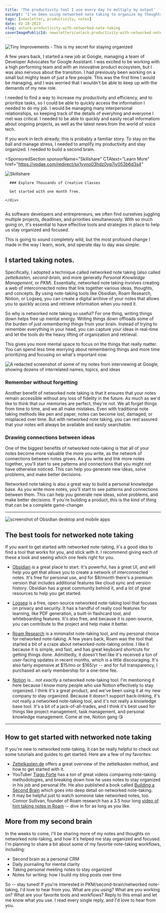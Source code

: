 ```yaml
---
title: 'The productivity tool I use every day to multiply my output'
excerpt: "I've been using networked note taking to organize my thoughts and ideas for years. Here's how it's helped me become more productive and efficient."
tags: [newsletter, productivity, notes]
date: 02-28-2023
slug: unlock-productivity-with-networked-note-taking
coverImagePublicId: newsletters/unlock-productivity-with-networked-note-taking/cover
---
```


<Image
  publicId="newsletters/unlock-productivity-with-networked-note-taking/cover"
  alt="Tiny Improvements - This is my secret for staying organized"
/>

A few years back, I started a new job at Google, managing a team of Developer Advocates for Google Assistant. I was excited to be working with a high performing team and with an innovative product ecosystem, but I was also nervous about the transition. I had previously been working on a small but mighty team of just a few people. This was the first time I would be managing, and I was worried that I wouldn't be able to keep up with the demands of my new role.

I needed to find a way to increase my productivity and efficiency, and to prioritize tasks, so I could be able to quickly access the information I needed to do my job. I would be managing many interpersonal relationships, so keeping track of the details of everyhing and everyone I met was critical. I needed to be able to quickly and easily recall informatiom about ongoing projects, as well as the latest news from the world of voice tech.

If you work in tech already, this is probably a familiar story. To stay on the ball and manage stress, I needed to amplify my productivity and stay organized. I needed to build a second brain.

<SponsoredSection
  sponsorName="Skillshare"
  CTAtext="Learn More"
  href="https://vpdae.com/redirect/sx1yvno03hdz0yq7iv053b6d3s4"
>
  <div className="grid md:grid-cols-2 gap-4">
    <Image
      publicId="newsletters/unlock-productivity-with-networked-note-taking/skillshare"
      alt="Skillshare"
    />
    <div>

      ### Explore Thousands of Creative Classes

      Get started with one month free.

    </div>

  </div>
  <img src="https://www.vpdae.com/open/5586.gif?opens=1" width="1" height="1" />
</SponsoredSection>

As software developers and entrepreneurs, we often find ourselves juggling multiple projects, deadlines, and priorities simultaneously. With so much going on, it's essential to have effective tools and strategies in place to help us stay organized and focused.

This is going to sound completely wild, but the most profound change I made in the way I learn, work, and operate day to day was simple:

## I started taking notes.

Specifically, I adopted a technique called networked note taking (also called _zettelkasten,_ _second-brain,_ and more generally _Personal Knowledge Management_, or _PKM_). Essentially, networked note taking involves creating a web of interconnected notes that link together various ideas, thoughts, and concepts. By using note-taking tools like Obsidian, Roam Research, Notion, or Logseq, you can create a digital archive of your notes that allows you to quickly access and retrieve information when you need it.

So why is networked note taking so useful? For one thing, writing things down helps free up mental energy. Writing things down offloads some of the burden of _just remembering things_ from your brain. Instead of trying to remember everything in your head, you can capture your ideas in real-time and let the tools do the heavy lifting of organization and retrieval.

This gives you more mental space to focus on the things that really matter. You can spend less time worrying about remembering things and more time prioritizing and focusing on what's important now.

<Image
  publicId="newsletters/unlock-productivity-with-networked-note-taking/networked-notes"
  alt="A redacted screenshot of some of my notes from interviewing at Google, showing dozens of interrelated names, topics, and ideas"
  caption="I took notes furiously during my interview process at Google. This helped me remember all of the people I met, and the topics we discussed, and draw connections between common themes and ideas in the many discussions I had."
/>

### Remember without forgetting

Another benefit of networked note taking is that it ensures that your notes remain accessible without any loss of fidelity in the future. As much as we'd like to think that our memories are perfect, they're not. We all forget things from time to time, and we all make mistakes. Even with traditional note taking methods like pen and paper, notes can become lost, damaged, or misplaced over time. But with networked note taking, you can rest assured that your notes will always be available and easily searchable.

### Drawing connections between ideas

One of the biggest benefits of networked note-taking is that all of your notes become more valuable the more you write, as the network of connections between notes grows. As you write and link more notes together, you'll start to see patterns and connections that you might not have otherwise noticed. This can help you generate new ideas, solve problems, and make better decisions.

Networked note taking is also a great way to build a personal knowledge base. As you write more notes, you'll start to see patterns and connections between them. This can help you generate new ideas, solve problems, and make better decisions. If you're building a product, this is the kind of thing that can be a complete game-changer.

---

<Image
  publicId="newsletters/unlock-productivity-with-networked-note-taking/obsidian-screenshot"
  alt="screenshot of Obsidian desktop and mobile apps"
  caption="These tools allow you to stay organized, and help you see connections between your ideas. Screenshot from Obsidian's website, Obsidian.md"
/>

## The best tools for networked note taking

If you want to get started with networked note-taking, it's a good idea to find a tool that works for you, and stick with it. I recommend giving each of these a look and seeing which one feels right for you.

- [Obsidian](https://obsidian.md/) is a great place to start. It's powerful, has a great UI, and will help you get that allows you to create a network of interconnected notes. It's free for personal use, and for $8/month there's a premium version that includes additional features like cloud sync and version history. Obsidian has a great community behind it, and a lot of great resources to help you get started.

- [Logseq](https://logseq.com/) is a free, open-source networked note-taking tool that focuses on privacy and security. It has a handful of really cool features for learning, like PDF generation, a built-in flashcard tool, and whiteboarding features. It's also free, and because it is open-source, you can contribute to the project and help make it better.

- [Roam Research](https://roamresearch.com/) is a minimalist note-taking tool, and my personal choice for networked note-taking. A few years back, Roam was the tool that started a bit of a craze about networked-note-taking online. I like it because it is simple, and fast, and has great keyboard shortcuts for getting things done. Admittedly, it doesn't feel like it's received a ton of user-facing updates in recent months, which is a little discouraging. It's also fairly expensive at $15/mo or $165/yr -- and for full transparency, I purchased an early membership for a one-time fee.

- [Notion](https://notion.com) is... _not exactly_ a networked note-taking tool. I'm mentioning it here because I know _many_ people who use Notion effectively to stay organized. I think it's a great product, and we've been using it at my new company to stay organized. Because it doesn't support back-linking, it's not really a networked note-taking tool, and it's not really a knowledge base tool. It's a bit of a jack-of-all-trades, and I think it's best used for things like project management, task management, and personal knowledge management. Come at me, Notion gang 😘

---

## How to get started with networked note taking

If you're new to networked note-taking, it can be really helpful to check out some tutorials and guides to get started. Here are a few of my favorites:

- [Zettelkasten.de](https://zettelkasten.de/posts/overview/) offers a great overview of the zettelkasten method, and how to get started with it.
- YouTuber [Tiago Forte](https://www.youtube.com/@TiagoForte/search?query=notes) has a _ton_ of great videos comparing note-taking methodologies, and breaking down how he uses notes to stay organized in his job and personal life. He also published a book called [Building a Second Brain](https://amzn.to/3KvvCvn) which goes into deep detail on networked note-taking.
- It may be helpful just to watch someone take networked notes, too. Connor Sullivan, founder of Roam research has a 3.5 hour long [video of him taking notes in Roam](https://www.youtube.com/watch?v=ScRrcL__SSI) -- dive in for as long as you like.

## More from my second brain

In the weeks to come, I'll be sharing more of my notes and thoughts on networked note-taking, and how it's helped me stay organized and focused. I'm planning to share a bit about some of my favorite note-taking workflows, including:

- Second brain as a personal CRM
- Daily journaling for mental clarity
- Taking personal meeting notes to stay organized
- Notes for writing: how I build my blog posts over time

So -- stay tuned! If you're interested in PKM/second-brain/networked note-taking, I'd love to hear from you. What are you using? What are you working on? What are your favorite tools and workflows? Reply to this email and let me know what you use. I read every single reply, and I'd love to hear from you.
